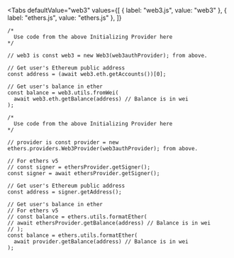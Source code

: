 
<Tabs
defaultValue="web3"
values={[
  { label: "web3.js", value: "web3" },
  { label: "ethers.js", value: "ethers.js" },
]}
>
<TabItem value="web3">

```tsx
/*
  Use code from the above Initializing Provider here
*/

// web3 is const web3 = new Web3(web3authProvider); from above.

// Get user's Ethereum public address
const address = (await web3.eth.getAccounts())[0];

// Get user's balance in ether
const balance = web3.utils.fromWei(
  await web3.eth.getBalance(address) // Balance is in wei
);
```

  </TabItem>
<TabItem value="ethers.js">

```tsx
/*
  Use code from the above Initializing Provider here
*/

// provider is const provider = new ethers.providers.Web3Provider(web3authProvider); from above.

// For ethers v5
// const signer = ethersProvider.getSigner();
const signer = await ethersProvider.getSigner();

// Get user's Ethereum public address
const address = signer.getAddress();

// Get user's balance in ether
// For ethers v5
// const balance = ethers.utils.formatEther(
// await ethersProvider.getBalance(address) // Balance is in wei
// );
const balance = ethers.utils.formatEther(
  await provider.getBalance(address) // Balance is in wei
);
```

</TabItem>

</Tabs>

